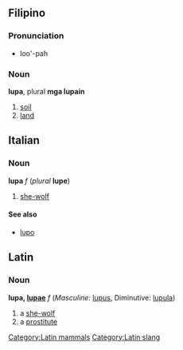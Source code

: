 ==Filipino==
===Pronunciation===
*loo'-pah

===Noun===
'''lupa''', plural '''mga lupain'''
#[[soil]]
#[[land]]

==Italian==
===Noun===
'''lupa''' ''f'' (''plural'' '''lupe''')
#[[she-wolf]]
====See also====
*[[lupo]]

==Latin==
[[Category:Latin mammals]][[Category:Latin slang]]
===Noun===
'''lupa, [[Wiktionary Appendix:Latin first declension|lupae]]''' ''f'' (''Masculine:'' [[lupus]], Diminutive: [[lupula]])
#a [[she-wolf]]
#a [[prostitute]]